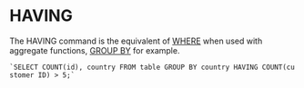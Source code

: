 = HAVING =
The HAVING command is the equivalent of [[where|WHERE]] when used with aggregate 
functions, [[group-by|GROUP BY]] for example.
 `SELECT COUNT(id), country FROM table GROUP BY country HAVING COUNT(customer ID) > 5;`
